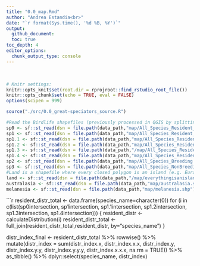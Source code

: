 ```yaml
---
title: "0.0_map.Rmd"
author: "Andrea Estandia<br>"
date: "`r format(Sys.time(), '%d %B, %Y')`"
output:
  github_document:
  toc: true
toc_depth: 4
editor_options:
  chunk_output_type: console
---
```

  <br>
  
```r
# Knitr settings: 
knitr::opts_knit$set(root.dir = rprojroot::find_rstudio_root_file())
knitr::opts_chunk$set(echo = TRUE, eval = FALSE)
options(scipen = 999)
```

```r
source("./src/0.0_great-speciators_source.R")
```

```r
#Read the Birdlife shapefiles (previously processed in QGIS by splitting into three occurrence categories as files were too large to be read  in Rstudio) 
sp0 <- sf::st_read(dsn = file.path(data_path,"map/All_Species_Resident_1.shp"))
sp1 <- sf::st_read(dsn = file.path(data_path,"map/All_Species_Resident_1.1.shp"))
sp1.1 <- sf::st_read(dsn = file.path(data_path,"map/All_Species_Resident_1.2.shp"))
sp1.2 <- sf::st_read(dsn = file.path(data_path,"map/All_Species_Resident_3.shp"))
sp1.3 <- sf::st_read(dsn = file.path(data_path,"/map/All_Species_Resident_4.shp"))
sp1.4 <- sf::st_read(dsn = file.path(data_path,"map/All_Species_Resident_5.shp"))
sp2 <- sf::st_read(dsn = file.path(data_path,"map/All_Species_Breeding.shp"))
sp3 <- sf::st_read(dsn = file.path(data_path,"map/All_Species_NonBreeding.shp"))
#Land is a shapefile where every closed polygon is an island (e.g. Eurasia would be an island, Efate too, just different sizes) 
land <- sf::st_read(dsn = file.path(data_path,"/map/everythingisanisland.shp"))
australasia <- sf::st_read(dsn = file.path(data_path,"map/australasia.shp"))
melanesia <- sf::st_read(dsn = file.path(data_path,"map/melanesia.shp"))

```

```r
resident_distr_total <- data.frame(species_name=character(0))
for (i in c(list(sp0intersection, sp1intersection, sp1.1intersection, sp1.2intersection, sp1.3intersection, sp1.4intersection))) {
  resident_distr <- calculateDistribution(i)
  resident_distr_total <- full_join(resident_distr_total,resident_distr, by="species_name")
}

distr_index_final <- resident_distr_total %>% rowwise() %>% 
    mutate(distr_index = sum(distr_index.x, distr_index.x.x, distr_index.y, distr_index.y.y, distr_index.y.y.y, distr_index.x.x.x, na.rm = TRUE)) %>%  as_tibble() %>% dplyr::select(species_name, distr_index)

